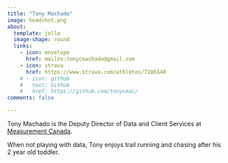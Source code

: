 ```yaml
---
title: "Tony Machado"
image: headshot.png
about:
  template: jolla
  image-shape: round
  links:
    - icon: envelope
      href: mailto:tonycmachado@gmail.com
    - icon: strava
      href: https://www.strava.com/athletes/7286540
    # - icon: github
    #   text: Github
    #   href: https://github.com/tonycmac/
comments: false

---
```


Tony Machado is the Deputy Director of Data and Client Services at [Measurement Canada](http://mc.gc.ca/). 

When not playing with data, Tony enjoys trail running and chasing after his 2 year old toddler.
